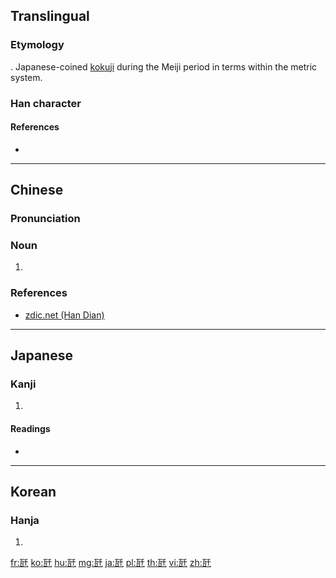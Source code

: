 ==Translingual==

===Etymology===
{{Han compound|瓦|千|t1=gram|t2=one thousand|ls=ic}}. Japanese-coined [[kokuji]] during the Meiji period in terms within the metric system.

===Han character===
{{Han char|rn=98|rad=瓦|as=03|sn=8|four=|canj=MNHJ|ids=⿺瓦千}}

====References====
* {{Han ref|kx=0748.081|dkj=21450|dj=1156.140|hdz=21422.050|uh=74E9|ud=29929|bh=A260|bd=41568}}

----

==Chinese==
{{zh-forms}}

===Pronunciation===
{{zh-pron
|m=qiānwǎ
|c=cin1 ngaa5
|h=
|md=
|mn=
|w=
|mc=
|oc=
|cat=n
}}

===Noun===
{{zh-noun}}

# {{lb|zh|dated}} {{n-g|Symbol for {{zh-l|千瓦|kilowatt}}.}}

===References===
* [http://www.zdic.net/zd/zi/ZdicE7Zdic93ZdicA9.htm zdic.net (Han Dian)]

----

==Japanese==

===Kanji===
{{ja-kanji|grade=|rs=瓦03}}

# {{lb|ja|dated}} {{n-g|Symbol for [[kilogram]].}}

====Readings====
* {{ja-readings|on=|kun=[[キログラム]] (kiroguramu)|nanori=}}

----

==Korean==

===Hanja===
{{ko-hanja|hangeul=천|eumhun=|rv=cheon|mr=ch'ŏn|y=chen}}

# {{defn|lang=ko|sort=瓦03}}

[[fr:瓩]]
[[ko:瓩]]
[[hu:瓩]]
[[mg:瓩]]
[[ja:瓩]]
[[pl:瓩]]
[[th:瓩]]
[[vi:瓩]]
[[zh:瓩]]